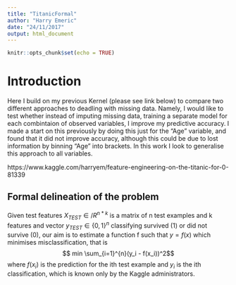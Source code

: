 ```yaml
---
title: "TitanicFormal"
author: "Harry Emeric"
date: "24/11/2017"
output: html_document
---
```


```r
knitr::opts_chunk$set(echo = TRUE)
```

# Introduction

Here I build on my previous Kernel (please see link below) to compare two different approaches to deadling with missing data. Namely, I would like to test whether instead of imputing missing data, training a separate model for each combintaion of observed variables, I improve my predictive accuracy. I made a start on this previously by doing this just for the "Age" variable, and found that it did not improve accuracy, although this could be due to lost information by binning "Age" into brackets. In this work I look to generalise this approach to all variables.

https://www.kaggle.com/harryem/feature-engineering-on-the-titanic-for-0-81339

## Formal delineation of the problem

Given test features $X_{TEST} \in /R^{n * k}$ is a matrix of n test examples and k features and vector $y_{TEST} \in \{0,1\}^n$ classifying survived (1) or did not survive (0), our aim is to estimate a function f such that $y = f(x)$ which minimises misclassification, that is $$ min \sum_{i=1}^{n}(y_i - f(x_i))^2$$ where $f(x_i)$ is the prediction for the ith test example and $y_i$ is the ith classification, which is known only by the Kaggle administrators.